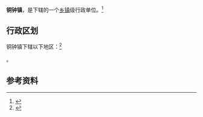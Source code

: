 {{中国乡级行政区|41/17/24/103/000}}

'''铜钟镇'''，是{{PRC admin/fullname|41/17/24/103/000|3}}下辖的一个[[乡镇|乡镇]]级行政单位。<ref>{{PRC admin/ref sgc|{{PRC admin/parent|41/17/24/103/000}}}}</ref>

== 行政区划 ==

铜钟镇下辖以下地区：<ref>{{PRC admin/ref sgc|41/17/24/103/000}}</ref>

{{PRC admin/children|41/17/24/103/000}}。

== 参考资料 ==

{{reflist}}

{{行政区划小作品}}
{{PRC admin/navcat|41/17/24/103/000}}